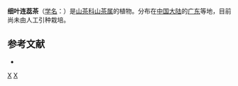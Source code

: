 {{Speciesbox 
| taxon = Camellia parvilimba
| authority = Merr.
| subdivision_ranks =[[变种|变种]]
| subdivision =
* 细叶连蕊茶 ''C. p.'' var. ''parvilimba''
* [[短柄细叶连蕊茶|短柄细叶连蕊茶]] ''C. p.'' var. ''brevipes''
}}

'''细叶连蕊茶'''（[[学名|学名]]：{{lang|la|''Camellia parvilimba''}}）是[[山茶科|山茶科]][[山茶属|山茶属]]的植物。分布在[[中国大陆|中国大陆]]的[[广东|广东]]等地，目前尚未由人工引种栽培。

== 参考文献 ==
<div class="references-small">
* {{cite web| url =http://www.bioinfo.cn/db05/KmzwSpecies.php?action=view&id=29057| title =细叶连蕊茶（原变种）| work =《中国高等植物数据库全库》| publisher =中国科学院微生物研究所| author =昆明植物研究所| accessdate =2009-02-26| deadurl =yes| archiveurl =https://web.archive.org/web/20160305025711/http://www.bioinfo.cn/db05/KmzwSpecies.php?action=view&id=29057| archivedate =2016-03-05}}
</div>
{{Taxonbar|from=Q15232733}}

[[Category:山茶属|X]]
[[Category:广东植物|X]]